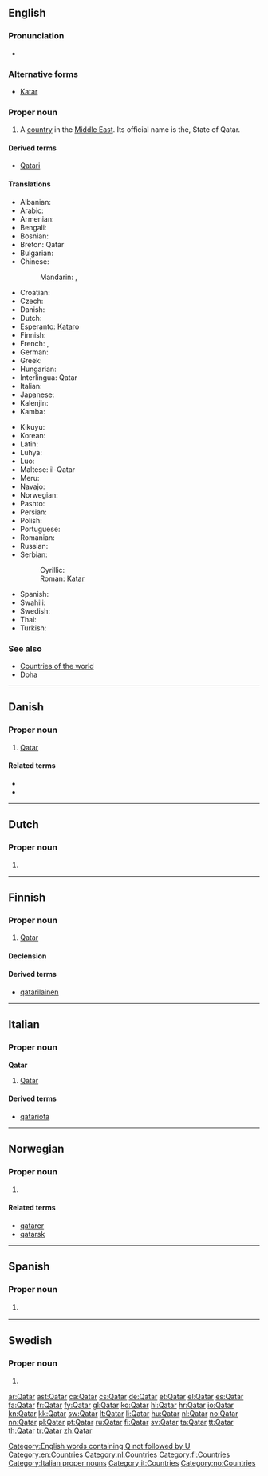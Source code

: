 {{also|qatar}}
==English==
{{wikipedia}}

===Pronunciation===
* {{audio|En-us-Qatar.ogg|Audio (US)}}

===Alternative forms===
* [[Katar]]

===Proper noun===
{{en-proper noun}}

# A [[country]] in the [[Middle East]]. Its official name is the, State of Qatar.

====Derived terms====
* [[Qatari]]

====Translations====
{{trans-top|a country in the Middle East}}
* Albanian: {{t|sq|Katari}}
* Arabic: {{t+|ar|قطر|m|tr=qáTar}}
* Armenian: {{t-|hy|Քաթար|tr=K'at'ar}}
* Bengali: {{t-|bn|কাতার|tr=katar}}
* Bosnian: {{t-|bs|Katar|m}}
* Breton: Qatar
* Bulgarian: {{t+|bg|Катар|m|tr=Kátar|tr=Katar}}
* Chinese:
*: Mandarin: {{t-|cmn|卡塔爾|sc=Hani}}, {{t-|cmn|卡塔尔|tr=Kǎtǎ'ěr|sc=Hani}}
* Croatian: {{t+|hr|Katar|m}}
* Czech: {{t-|cs|Katar|m}}
* Danish: {{t-|da|Qatar}}
* Dutch: {{t+|nl|Qatar}}
* Esperanto: [[Kataro]]
* Finnish: {{t+|fi|Qatar}}
* French: {{t+|fr|Qatar|m}}, {{t+|fr|Katar|m}}
* German: {{t+|de|Katar|n}}
* Greek: {{t+|el|Κατάρ|n|tr=Katár}}
* Hungarian: {{t+|hu|Katar}}
* Interlingua: Qatar
* Italian: {{t-|it|Qatar|m}}
* Japanese: {{t-|ja|カタール|tr=Katāru}}
* Kalenjin: {{tø|kln|Katar}}
* Kamba: {{tø|kam|Katar}}
{{trans-mid}}
* Kikuyu: {{tø|ki|Katar}}
* Korean: {{t+|ko|카타르|tr=Katareu|sc=Hang}}
* Latin: {{t|la|Quataria}}
* Luhya: {{tø|luy|Katar}}
* Luo: {{tø|luo|Katar}}
* Maltese: il-Qatar
* Meru: {{tø|mer|Katar}}
* Navajo: {{tø|nv|K'atar}}
* Norwegian: {{t+|no|Qatar}}
* Pashto: {{t-|ps|قطر|m|tr=qatər|sc=ps-Arab|xs=Pashto}}
* Persian: {{t|fa|قطر|tr=Qatar|sc=fa-Arab}}
* Polish: {{t+|pl|Katar|m}}
* Portuguese: {{t+|pt|Catar|m}}
* Romanian: {{t-|ro|Qatar|n}}
* Russian: {{t+|ru|Катар|m|tr=Kátar, Katár}}
* Serbian:
*: Cyrillic: {{t|sr|Катар|m}}
*: Roman: [[Katar#Serbian|Katar]] {{m}}
* Spanish: {{t+|es|Catar|m}}
* Swahili: {{t+|sw|Katari|xs=Swahili}}
* Swedish: {{t+|sv|Qatar}}
* Thai: {{t|th|กาตาร์|tr=kātā}}
* Turkish: {{t+|tr|Katar}}
{{trans-bottom}}

===See also===
* [[Appendix:Countries of the world|Countries of the world]]
* [[Doha]]

[[Category:English words containing Q not followed by U]]
[[Category:en:Countries]]

----

==Danish==

===Proper noun===
{{head|da|proper noun}}

# {{geography|country|lang=da}} [[#English|Qatar]] {{gloss|country in the [[Middle East]]|lang=da}}

====Related terms====
* {{l|da|qatarer}}
* {{l|da|qatarsk}}

----

==Dutch==

===Proper noun===
{{head|nl|proper noun|g=n}}

# {{l|en|Qatar}}

[[Category:nl:Countries]]

----

==Finnish==
{{wikipedia|lang=fi}}

===Proper noun===
{{fi-proper noun}}

# [[#English|Qatar]]

====Declension====
{{fi-decl-risti|Qatar|nopl=1}}

====Derived terms====
* [[qatarilainen]]

[[Category:fi:Countries]]

----

==Italian==
{{wikipedia|lang=it}}

===Proper noun===
'''Qatar''' {{f}}

# [[#English|Qatar]]

====Derived terms====
* [[qatariota]]

[[Category:Italian proper nouns]]
[[Category:it:Countries]]

----

==Norwegian==

===Proper noun===
{{head|no|proper noun}}

# {{l|en|Qatar}}

====Related terms====
* [[qatarer]]
* [[qatarsk]]

[[Category:no:Countries]]

----

==Spanish==

===Proper noun===
{{es-proper noun|m}}

# {{context|deprecated|lang=es}} {{alternative spelling of|Catar|lang=es}}
<!--in the RAE spelling reform of 2010, Qatar is deprecated and the official spelling is Catar-->

----

==Swedish==
{{wikipedia|lang=sv}}

===Proper noun===
{{head|sv|proper noun}}

# {{l|en|Qatar}}

[[ar:Qatar]]
[[ast:Qatar]]
[[ca:Qatar]]
[[cs:Qatar]]
[[de:Qatar]]
[[et:Qatar]]
[[el:Qatar]]
[[es:Qatar]]
[[fa:Qatar]]
[[fr:Qatar]]
[[fy:Qatar]]
[[gl:Qatar]]
[[ko:Qatar]]
[[hi:Qatar]]
[[hr:Qatar]]
[[io:Qatar]]
[[kn:Qatar]]
[[kk:Qatar]]
[[sw:Qatar]]
[[lt:Qatar]]
[[li:Qatar]]
[[hu:Qatar]]
[[nl:Qatar]]
[[no:Qatar]]
[[nn:Qatar]]
[[pl:Qatar]]
[[pt:Qatar]]
[[ru:Qatar]]
[[fi:Qatar]]
[[sv:Qatar]]
[[ta:Qatar]]
[[tt:Qatar]]
[[th:Qatar]]
[[tr:Qatar]]
[[zh:Qatar]]